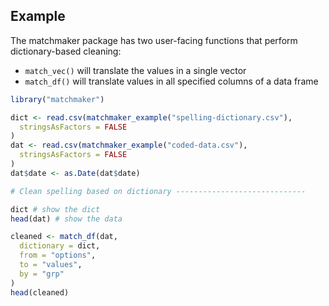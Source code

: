 
## Example

The matchmaker package has two user-facing functions that perform dictionary-based cleaning:


 - `match_vec()` will translate the values in a single vector
 - `match_df()` will translate values in all specified columns of a data frame 

```r
library("matchmaker")

dict <- read.csv(matchmaker_example("spelling-dictionary.csv"),
  stringsAsFactors = FALSE
)
dat <- read.csv(matchmaker_example("coded-data.csv"),
  stringsAsFactors = FALSE
)
dat$date <- as.Date(dat$date)
```


```r
# Clean spelling based on dictionary -----------------------------

dict # show the dict
head(dat) # show the data

cleaned <- match_df(dat,
  dictionary = dict,
  from = "options",
  to = "values",
  by = "grp"
)
head(cleaned)
```
